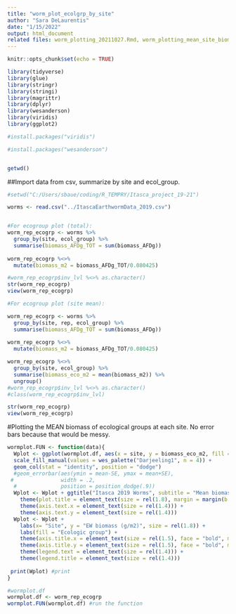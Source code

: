 ```yaml
---
title: "worm_plot_ecolgrp_by_site"
author: "Sara DeLaurentis"
date: "1/15/2022"
output: html_document
related files: worm_plotting_20211027.Rmd, worm_plotting_mean_site_biomass.Rmd
---
```


```r
knitr::opts_chunk$set(echo = TRUE)
```

```r
library(tidyverse)
library(glue)
library(stringr)
library(stringi)
library(magrittr)
library(dplyr)
library(wesanderson)
library(viridis)
library(ggplot2)

#install.packages("viridis")

#install.packages("wesanderson")


getwd()

```

##Import data from csv, summarize by site and ecol_group.
```r
#setwd("C:/Users/sbaue/coding/R_TEMPRY/Itasca_project_19-21")

worms <- read.csv("../ItascaEarthwormData_2019.csv")


#For ecogroup plot (total):
worm_rep_ecogrp <- worms %>% 
  group_by(site, ecol_group) %>% 
  summarise(biomass_AFDg_TOT = sum(biomass_AFDg))
   
worm_rep_ecogrp %<>% 
  mutate(biomass_m2 = biomass_AFDg_TOT/0.080425)

#worm_rep_ecogrp$inv_lvl %<>% as.character()
str(worm_rep_ecogrp)
view(worm_rep_ecogrp)

```


```r
#For ecogroup plot (site mean):

worm_rep_ecogrp <- worms %>% 
  group_by(site, rep, ecol_group) %>% 
  summarise(biomass_AFDg_TOT = sum(biomass_AFDg))
   
worm_rep_ecogrp %<>% 
  mutate(biomass_m2 = biomass_AFDg_TOT/0.080425)

worm_rep_ecogrp %<>%
  group_by(site, ecol_group) %>% 
  summarise(biomass_eco_m2 = mean(biomass_m2)) %>% 
  ungroup()
#worm_rep_ecogrp$inv_lvl %<>% as.character()
#class(worm_rep_ecogrp$inv_lvl)

str(worm_rep_ecogrp)
view(worm_rep_ecogrp) 


```

#Plotting the MEAN biomass of ecological groups at each site. No error bars because that would be messy.

```r


wormplot.FUN <- function(data){
  Wplot <- ggplot(wormplot.df, aes(x = site, y = biomass_eco_m2, fill = ecol_group)) +
  scale_fill_manual(values = wes_palette("Darjeeling1", n = 4)) +
  geom_col(stat = "identity", position = "dodge") 
  #geom_errorbar(aes(ymin = mean-SE, ymax = mean+SE),
 #               width = .2,
  #              position = position_dodge(.9))
  Wplot <- Wplot + ggtitle("Itasca 2019 Worms", subtitle = "Mean biomass by site and ecologic group") +
    theme(plot.title = element_text(size = rel(1.8), margin = margin(b = 10)))+
    theme(axis.text.x = element_text(size = rel(1.4))) +
    theme(axis.text.y = element_text(size = rel(1.4))) 
  Wplot <- Wplot +
    labs(x= "Site", y = "EW biomass (g/m2)", size = rel(1.8)) +
    labs(fill = "Ecologic group") +
    theme(axis.title.x = element_text(size = rel(1.5), face = "bold", margin = margin(t = 8)))+
    theme(axis.title.y = element_text(size = rel(1.5), face = "bold", margin = margin(r = 8)))+
    theme(legend.text = element_text(size = rel(1.4))) +
    theme(legend.title = element_text(size = rel(1.4)))
  
 print(Wplot) #print
}

#wormplot.df
wormplot.df <- worm_rep_ecogrp
wormplot.FUN(wormplot.df) #run the function

```